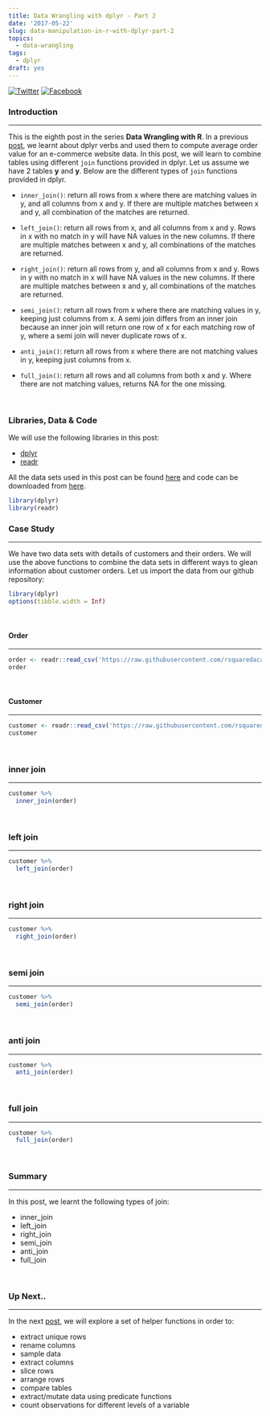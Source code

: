 ```yaml
---
title: Data Wrangling with dplyr - Part 2
date: '2017-05-22'
slug: data-manipulation-in-r-with-dplyr-part-2
topics:
  - data-wrangling
tags:
  - dplyr
draft: yes
---
```


[![Twitter](http://i.imgur.com/tXSoThF.png)](https://twitter.com/login?redirect_after_login=%2Fhome%3Fstatus)
[![Facebook](http://i.imgur.com/P3YfQoD.png)](https://www.facebook.com/sharer/sharer.php?u=)

### Introduction

<hr>

This is the eighth post in the series **Data Wrangling with R**. In a previous [post](http://www.rsquaredacademy.com/blog/post/data-manipulation-in-r-with-dplyr-part-1/), we learnt about dplyr verbs and used them to compute average order value for an e-commerce website data. In this post, we will learn to combine tables using different `join` functions provided in dplyr. Let us assume we have 2 tables **y** and **y**. Below are the different types of `join` functions provided in dplyr.


- `inner_join()`: return all rows from x where there are matching values in y, and all columns from x and y. If there are multiple matches between x and y, all combination of the matches are returned.

- `left_join()`: return all rows from x, and all columns from x and y. Rows in x with no match in y will have NA values in the new columns. If there are multiple matches between x and y, all combinations of the matches are returned.

- `right_join()`: return all rows from y, and all columns from x and y. Rows in y with no match in x will have NA values in the new columns. If there are multiple matches between x and y, all combinations of the matches are returned.

- `semi_join()`: return all rows from x where there are matching values in y, keeping just columns from x. A semi join differs from an inner join because an inner join will return one row of x for each matching row of y, where a semi join will never duplicate rows of x.

- `anti_join()`: return all rows from x where there are not matching values in y, keeping just columns from x.

- `full_join()`: return all rows and all columns from both x and y. Where there are not matching values, returns NA for the one missing.

<br>

### Libraries, Data & Code

We will use the following libraries in this post:

- [dplyr](http://dplyr.tidyverse.org/)
- [readr](http://readr.tidyverse.org/)

All the data sets used in this post can be found [here](https://github.com/rsquaredacademy/datasets) and code can be downloaded from [here](https://gist.github.com/rsquaredacademy/3e31f13a4194a8f1003034aa7d70d5ee).

```r
library(dplyr)
library(readr)
```

### Case Study

<hr>

We have two data sets with details of customers and their orders. We will use the above functions to combine the data sets in different ways to glean information about customer orders. Let us import the data from our github repository:

```r
library(dplyr)
options(tibble.width = Inf)
```

<br>

#### Order

<hr>

```r
order <- readr::read_csv('https://raw.githubusercontent.com/rsquaredacademy/datasets/master/order.csv')
order
```

<br>

#### Customer

<hr>

```r
customer <- readr::read_csv('https://raw.githubusercontent.com/rsquaredacademy/datasets/master/customer.csv')
customer
```

<br>

### inner join

<hr>

```r
customer %>%
  inner_join(order)
```

<br>

### left join

<hr>

```r
customer %>%
  left_join(order)
```

<br>

### right join

<hr>

```r
customer %>%
  right_join(order)
```

<br>

### semi join

<hr>

```r
customer %>%
  semi_join(order)
```

<br>

### anti join

<hr>

```r
customer %>%
  anti_join(order)
```

<br>

### full join

<hr>

```r
customer %>%
  full_join(order)
```

<br>

### Summary

<hr>

In this post, we learnt the following types of join:

- inner_join
- left_join
- right_join
- semi_join
- anti_join
- full_join

<br>

### Up Next..

<hr>

In the next [post](http://www.rsquaredacademy.com/blog/post/data-manipulation-in-r-with-dplyr-part-3/),  we will explore a set of helper functions in order to:

- extract unique rows 
- rename columns
- sample data
- extract columns
- slice rows
- arrange rows
- compare tables
- extract/mutate data using predicate functions
- count observations for different levels of a variable

<br>